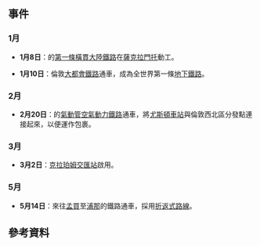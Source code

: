 {{Year in rail transport|prev=1862|curr=1863|next=1864|decade=1860}}

== 事件 ==
=== 1月 ===
* {{flagicon|United States|1861}} '''1月8日'''：{{link-en|中央太平洋鐵路|Central Pacific Railroad}}的[[第一條橫貫大陸鐵路|第一條橫貫大陸鐵路]]在[[薩克拉門托|薩克拉門托]]動工。
* {{flagicon|United Kingdom}} '''1月10日'''：倫敦[[大都會鐵路|大都會鐵路]]通車，成為全世界第一條[[地下鐵路|地下鐵路]]。
=== 2月 ===
* {{flagicon|United Kingdom}} '''2月20日'''：{{link-en|倫敦氣動派送公司|London Pneumatic Despatch Company}}的[[氣動管|氣動管]][[空氣動力鐵路|空氣動力鐵路]]通車，將[[尤斯頓車站|尤斯頓車站]]與{{link-en|郵政有限公司|Post Office Ltd}}倫敦西北區分發點連接起來，以便運作包裹。
=== 3月 ===
* {{flagicon|United Kingdom}} '''3月2日'''：[[克拉珀姆交匯站|克拉珀姆交匯站]]啟用。
=== 5月 ===
* {{flagicon|British Raj}} '''5月14日'''：{{link-en|大印度半島鐵路|Great Indian Peninsula Railway}}來往[[孟買|孟買]]至[[浦那|浦那]]的鐵路通車，採用[[折返式路線|折返式路線]]。

== 參考資料 ==
{{Reflist}}

{{各年鐵路}}